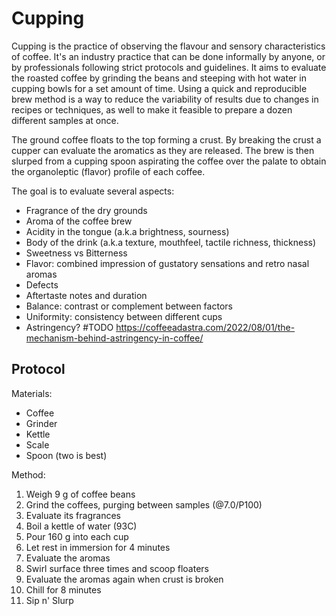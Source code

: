 # Cupping

Cupping is the practice of observing the flavour and sensory characteristics of
coffee. It's an industry practice that can be done informally by anyone, or by
professionals following strict protocols and guidelines. It aims to evaluate the
roasted coffee by grinding the beans and steeping with hot water in cupping
bowls for a set amount of time. Using a quick and reproducible brew method is a
way to reduce the variability of results due to changes in recipes or
techniques, as well to make it feasible to prepare a dozen different samples at
once.

The ground coffee floats to the top forming a crust. By breaking the crust a
cupper can evaluate the aromatics as they are released. The brew is then slurped
from a cupping spoon aspirating the coffee over the palate to obtain the
organoleptic (flavor) profile of each coffee.

The goal is to evaluate several aspects:
- Fragrance of the dry grounds
- Aroma of the coffee brew
- Acidity in the tongue (a.k.a brightness, sourness)
- Body of the drink (a.k.a texture, mouthfeel, tactile richness, thickness)
- Sweetness vs Bitterness
- Flavor: combined impression of gustatory sensations and retro nasal aromas
- Defects
- Aftertaste notes and duration
- Balance: contrast or complement between factors
- Uniformity: consistency between different cups
- Astringency? #TODO https://coffeeadastra.com/2022/08/01/the-mechanism-behind-astringency-in-coffee/

## Protocol
Materials:
- Coffee
- Grinder
- Kettle
- Scale
- Spoon (two is best)

Method:
1. Weigh 9 g of coffee beans
2. Grind the coffees, purging between samples (@7.0/P100)
3. Evaluate its fragrances
4. Boil a kettle of water (93C)
5. Pour 160 g into each cup
6. Let rest in immersion for 4 minutes
7. Evaluate the aromas
8. Swirl surface three times and scoop floaters
9. Evaluate the aromas again when crust is broken
10. Chill for 8 minutes
11. Sip n' Slurp
